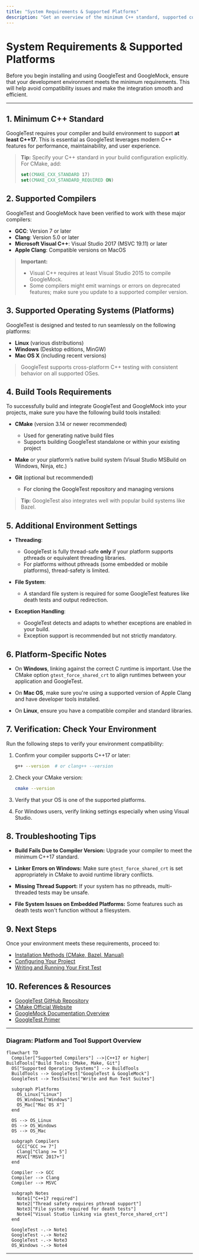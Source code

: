 ```yaml
---
title: "System Requirements & Supported Platforms"
description: "Get an overview of the minimum C++ standard, supported compilers, operating systems, and necessary build tools required to use GoogleTest and GoogleMock. Helps users validate their environment before installation and sidestep compatibility frustrations."
---
```


# System Requirements & Supported Platforms

Before you begin installing and using GoogleTest and GoogleMock, ensure that your development environment meets the minimum requirements. This will help avoid compatibility issues and make the integration smooth and efficient.

---

## 1. Minimum C++ Standard

GoogleTest requires your compiler and build environment to support **at least C++17**. This is essential as GoogleTest leverages modern C++ features for performance, maintainability, and user experience.

>**Tip:** Specify your C++ standard in your build configuration explicitly. For CMake, add:
>
>```cmake
>set(CMAKE_CXX_STANDARD 17)
>set(CMAKE_CXX_STANDARD_REQUIRED ON)
>```


## 2. Supported Compilers

GoogleTest and GoogleMock have been verified to work with these major compilers:

- **GCC**: Version 7 or later
- **Clang**: Version 5.0 or later
- **Microsoft Visual C++**: Visual Studio 2017 (MSVC 19.11) or later
- **Apple Clang**: Compatible versions on MacOS

>**Important:**
>- Visual C++ requires at least Visual Studio 2015 to compile GoogleMock.
>- Some compilers might emit warnings or errors on deprecated features; make sure you update to a supported compiler version.


## 3. Supported Operating Systems (Platforms)

GoogleTest is designed and tested to run seamlessly on the following platforms:

- **Linux** (various distributions)
- **Windows** (Desktop editions, MinGW)
- **Mac OS X** (including recent versions)

> GoogleTest supports cross-platform C++ testing with consistent behavior on all supported OSes.


## 4. Build Tools Requirements

To successfully build and integrate GoogleTest and GoogleMock into your projects, make sure you have the following build tools installed:

- **CMake** (version 3.14 or newer recommended)
  - Used for generating native build files
  - Supports building GoogleTest standalone or within your existing project

- **Make** or your platform’s native build system (Visual Studio MSBuild on Windows, Ninja, etc.)

- **Git** (optional but recommended)
  - For cloning the GoogleTest repository and managing versions

>**Tip:** GoogleTest also integrates well with popular build systems like Bazel.


## 5. Additional Environment Settings

- **Threading**: 
  - GoogleTest is fully thread-safe **only** if your platform supports pthreads or equivalent threading libraries.
  - For platforms without pthreads (some embedded or mobile platforms), thread-safety is limited.

- **File System**:
  - A standard file system is required for some GoogleTest features like death tests and output redirection.

- **Exception Handling**:
  - GoogleTest detects and adapts to whether exceptions are enabled in your build.
  - Exception support is recommended but not strictly mandatory.


## 6. Platform-Specific Notes

- On **Windows**, linking against the correct C runtime is important. Use the CMake option `gtest_force_shared_crt` to align runtimes between your application and GoogleTest.

- On **Mac OS**, make sure you're using a supported version of Apple Clang and have developer tools installed.

- On **Linux**, ensure you have a compatible compiler and standard libraries.


## 7. Verification: Check Your Environment

Run the following steps to verify your environment compatibility:

1. Confirm your compiler supports C++17 or later:

   ```bash
   g++ --version  # or clang++ --version
   ```

2. Check your CMake version:

   ```bash
   cmake --version
   ```

3. Verify that your OS is one of the supported platforms.

4. For Windows users, verify linking settings especially when using Visual Studio.


## 8. Troubleshooting Tips

- **Build Fails Due to Compiler Version:** Upgrade your compiler to meet the minimum C++17 standard.

- **Linker Errors on Windows:** Make sure `gtest_force_shared_crt` is set appropriately in CMake to avoid runtime library conflicts.

- **Missing Thread Support:** If your system has no pthreads, multi-threaded tests may be unsafe.

- **File System Issues on Embedded Platforms:** Some features such as death tests won't function without a filesystem.


## 9. Next Steps

Once your environment meets these requirements, proceed to:

- [Installation Methods (CMake, Bazel, Manual)](/getting-started/prerequisites-and-installation/installation-methods)
- [Configuring Your Project](/getting-started/configuration-and-first-run/project-setup)
- [Writing and Running Your First Test](/getting-started/configuration-and-first-run/first-test)


## 10. References & Resources

- [GoogleTest GitHub Repository](https://github.com/google/googletest)
- [CMake Official Website](https://cmake.org/)
- [GoogleMock Documentation Overview](googlemock/README.md)
- [GoogleTest Primer](docs/primer.md)

---

### Diagram: Platform and Tool Support Overview

```mermaid
flowchart TD
  Compiler["Supported Compilers"] -->|C++17 or higher| BuildTools["Build Tools: CMake, Make, Git"]
  OS["Supported Operating Systems"] --> BuildTools
  BuildTools --> GoogleTest["GoogleTest & GoogleMock"]
  GoogleTest --> TestSuites["Write and Run Test Suites"]

  subgraph Platforms
    OS_Linux["Linux"]
    OS_Windows["Windows"]
    OS_Mac["Mac OS X"]
  end

  OS --> OS_Linux
  OS --> OS_Windows
  OS --> OS_Mac

  subgraph Compilers
    GCC["GCC >= 7"]
    Clang["Clang >= 5"]
    MSVC["MSVC 2017+"]
  end

  Compiler --> GCC
  Compiler --> Clang
  Compiler --> MSVC

  subgraph Notes
    Note1["C++17 required"]
    Note2["Thread safety requires pthread support"]
    Note3["File system required for death tests"]
    Note4["Visual Studio linking via gtest_force_shared_crt"]
  end

  GoogleTest -.-> Note1
  GoogleTest -.-> Note2
  GoogleTest -.-> Note3
  OS_Windows -.-> Note4
```

---